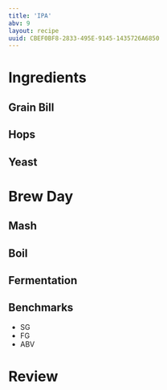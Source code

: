 ```yaml
---
title: 'IPA'
abv: 9
layout: recipe
uuid: CBEF0BF8-2833-495E-9145-1435726A6850
---
```


# Ingredients

## Grain Bill

## Hops

## Yeast

# Brew Day

## Mash

## Boil

## Fermentation

## Benchmarks
- SG
- FG
- ABV

# Review
